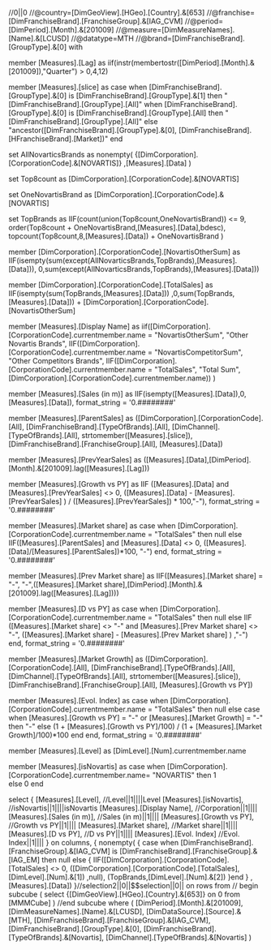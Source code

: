 //0||0
//@country=[DimGeoView].[HGeo].[Country].&[653]
//@franchise=[DimFranchiseBrand].[FranchiseGroup].&[IAG_CVM]
//@period=[DimPeriod].[Month].&[201009]
//@measure=[DimMeasureNames].[Name].&[LCUSD]
//@datatype=MTH
//@brand=[DimFranchiseBrand].[GroupType].&[0]
with

member [Measures].[Lag] as
	iif(instr(membertostr([DimPeriod].[Month].&[201009]),"Quarter") > 0,4,12)

member [Measures].[slice] as
	case when [DimFranchiseBrand].[GroupType].&[0] is [DimFranchiseBrand].[GroupType].&[1] then
		"[DimFranchiseBrand].[GroupType].[All]"
		when [DimFranchiseBrand].[GroupType].&[0] is [DimFranchiseBrand].[GroupType].[All] then
		"[DimFranchiseBrand].[GroupType].[All]"
	else "ancestor([DimFranchiseBrand].[GroupType].&[0],
		[DimFranchiseBrand].[HFranchiseBrand].[Market])" end

set AllNovarticsBrands as
	nonempty(
		{[DimCorporation].[CorporationCode].&[NOVARTIS]}
		,[Measures].[Data]
	)

set Top8count as
	[DimCorporation].[CorporationCode].&[NOVARTIS]

set OneNovartisBrand as
	[DimCorporation].[CorporationCode].&[NOVARTIS]


set TopBrands as
	IIF(count(union(Top8count,OneNovartisBrand)) <= 9,
		order(Top8count + OneNovartisBrand,[Measures].[Data],bdesc),
		topcount(Top8count,8,[Measures].[Data]) + OneNovartisBrand
	)

member [DimCorporation].[CorporationCode].[NovartisOtherSum] as
	IIF(isempty(sum(except(AllNovarticsBrands,TopBrands),[Measures].[Data])),
		0,sum(except(AllNovarticsBrands,TopBrands),[Measures].[Data]))

member [DimCorporation].[CorporationCode].[TotalSales] as
	IIF(isempty(sum(TopBrands,[Measures].[Data]))
		,0,sum(TopBrands,[Measures].[Data])) + [DimCorporation].[CorporationCode].[NovartisOtherSum]

member [Measures].[Display Name] as
	iif([DimCorporation].[CorporationCode].currentmember.name = "NovartisOtherSum", "Other Novartis Brands",
		IIF([DimCorporation].[CorporationCode].currentmember.name = "NovartisCompetitorSum",
			"Other Competitors Brands",
				IIF([DimCorporation].[CorporationCode].currentmember.name = "TotalSales",
				"Total Sum",
			[DimCorporation].[CorporationCode].currentmember.name))
	)

member [Measures].[Sales (in m)] as
	IIF(isempty([Measures].[Data]),0,[Measures].[Data]), format_string = '0.########'

member [Measures].[ParentSales] as
	([DimCorporation].[CorporationCode].[All],
	[DimFranchiseBrand].[TypeOfBrands].[All],
	[DimChannel].[TypeOfBrands].[All],
	strtomember([Measures].[slice]),
	[DimFranchiseBrand].[FranchiseGroup].[All],
	[Measures].[Data])

member [Measures].[PrevYearSales] as
	([Measures].[Data],[DimPeriod].[Month].&[201009].lag([Measures].[Lag]))

member [Measures].[Growth vs PY] as
IIF ([Measures].[Data]  and [Measures].[PrevYearSales] <> 0, 
	([Measures].[Data] - [Measures].[PrevYearSales] ) 
	/ ([Measures].[PrevYearSales]) * 100,"-"), format_string = '0.########'

member [Measures].[Market share] as
	case when [DimCorporation].[CorporationCode].currentmember.name = "TotalSales" then
		null
	else
	IIF([Measures].[ParentSales] and [Measures].[Data] <> 0, 
		([Measures].[Data]/[Measures].[ParentSales])*100, "-")
	end, format_string = '0.########'

member [Measures].[Prev Market share] as
	IIF([Measures].[Market share] = "-",
		"-",([Measures].[Market share],[DimPeriod].[Month].&[201009].lag([Measures].[Lag])))

member [Measures].[D vs PY] as
	case when [DimCorporation].[CorporationCode].currentmember.name = "TotalSales" then
		null
	else
	IIF ([Measures].[Market share] <> "-" and [Measures].[Prev Market share] <> "-", 
		([Measures].[Market share] - [Measures].[Prev Market share] ) ,"-")
	end, format_string = '0.########'

member [Measures].[Market Growth] as
	([DimCorporation].[CorporationCode].[All],
	[DimFranchiseBrand].[TypeOfBrands].[All],
	[DimChannel].[TypeOfBrands].[All],
	strtomember([Measures].[slice]),
	[DimFranchiseBrand].[FranchiseGroup].[All],
	[Measures].[Growth vs PY])

member [Measures].[Evol. Index] as
	case when [DimCorporation].[CorporationCode].currentmember.name = "TotalSales" then
		null
	else
		case when [Measures].[Growth vs PY] = "-" or [Measures].[Market Growth] = "-"
		then "-"
		else (1 + [Measures].[Growth vs PY]/100) / (1 + [Measures].[Market Growth]/100)*100 end
	end, format_string = '0.########'

member [Measures].[Level] as
[DimLevel].[Num].currentmember.name

member [Measures].[isNovartis] as 
	case when [DimCorporation].[CorporationCode].currentmember.name= "NOVARTIS" then
		1	
	else 0 
	end

select 
{
	[Measures].[Level],			//Level||1||||Level
	[Measures].[isNovartis],	//isNovartis||1||||isNovartis
	[Measures].[Display Name],	//Corporation||1||||
	[Measures].[Sales (in m)],	//Sales (in m)||1||||
	[Measures].[Growth vs PY],	//Growth vs PY||1||||
	[Measures].[Market share],	//Market share||1||||
	[Measures].[D vs PY],		//D vs PY||1||||
	[Measures].[Evol. Index]	//Evol. Index||1||||
} on columns,
{
	nonempty(
		{
			case when [DimFranchiseBrand].[FranchiseGroup].&[IAG_CVM] is [DimFranchiseBrand].[FranchiseGroup].&[IAG_EM] then
			null
			else
			{
				IIF([DimCorporation].[CorporationCode].[TotalSales] <> 0,
					([DimCorporation].[CorporationCode].[TotalSales],[DimLevel].[Num].&[1])
					,null),
				(TopBrands,[DimLevel].[Num].&[2])
			}end
		}
	,[Measures].[Data])
}//selection2||0||$$selection||0||
on rows 
from
// begin subcube
(
	select 
		{[DimGeoView].[HGeo].[Country].&[653]} on 0 
	from [MMMCube]
)
//end subcube
where (
		[DimPeriod].[Month].&[201009],
		[DimMeasureNames].[Name].&[LCUSD],
		[DimDataSource].[Source].&[MTH],
		[DimFranchiseBrand].[FranchiseGroup].&[IAG_CVM],
		[DimFranchiseBrand].[GroupType].&[0],
		[DimFranchiseBrand].[TypeOfBrands].&[Novartis],
		[DimChannel].[TypeOfBrands].&[Novartis]
)